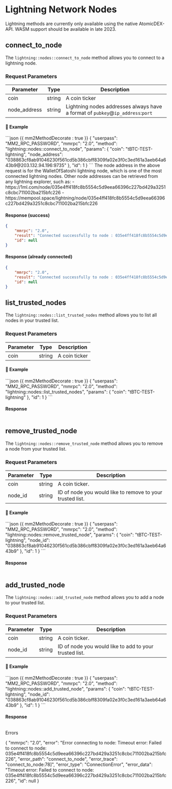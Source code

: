 # Lightning Network Nodes

<Note>
Lightning methods are currently only available using the native AtomicDEX-API. WASM support should be available in late 2023.
</Note>


## connect_to_node

The `lightning::nodes::connect_to_node` method allows you to connect to a lightning node.

### Request Parameters

| Parameter            | Type    | Description            |
|----------------------|---------|------------------------|
| coin                 | string  | A coin ticker          |
| node_address         | string  | Lightning nodes addresses always have a format of `pubkey`@`ip_address`:`port` |


#### 📌 Example

<CodeGroup title="" tag="POST" label="lightning::nodes::connect_to_node">
```json {{ mm2MethodDecorate : true }}
{
    "userpass": "MM2_RPC_PASSWORD",
    "mmrpc": "2.0",
    "method": "lightning::nodes::connect_to_node",
    "params": {
        "coin": "tBTC-TEST-lightning",
        "node_address": "038863cf8ab91046230f561cd5b386cbff8309fa02e3f0c3ed161a3aeb64a643b9@203.132.94.196:9735"
    },
    "id": 1
}
```
</CodeGroup>

<Note>
The node address in the above request is for the WalletOfSatoshi lightning node, which is one of the most connected lightning nodes. Other node addresses can be retrieved from any lightning explorer, such as:
- https://1ml.com/node/035e4ff418fc8b5554c5d9eea66396c227bd429a3251c8cbc711002ba215bfc226
- https://mempool.space/lightning/node/035e4ff418fc8b5554c5d9eea66396c227bd429a3251c8cbc711002ba215bfc226
</Note>


<CollapsibleSection expandedText='Hide Response' collapsedText='Show Response'>

#### Response (success)

```json
{
    "mmrpc": "2.0",
    "result": "Connected successfully to node : 035e4ff418fc8b5554c5d9eea66396c227bd429a3251c8cbc711002ba215bfc226@170.75.163.209:9735",
    "id": null
}
```

#### Response (already connected)

```json
{
    "mmrpc": "2.0",
    "result": "Connected successfully to node : 035e4ff418fc8b5554c5d9eea66396c227bd429a3251c8cbc711002ba215bfc226@170.75.163.209:9735",
    "id": null
}
```
</CollapsibleSection>


## list_trusted_nodes

The `lightning::nodes::list_trusted_nodes` method allows you to list all nodes in your trusted list.


### Request Parameters

| Parameter            | Type    | Description            |
|----------------------|---------|------------------------|
| coin                 | string  | A coin ticker          |


#### 📌 Example

<CodeGroup title="" tag="POST" label="lightning::nodes::list_trusted_nodes">
```json {{ mm2MethodDecorate : true }}
{
    "userpass": "MM2_RPC_PASSWORD",
    "mmrpc": "2.0",
    "method": "lightning::nodes::list_trusted_nodes",
    "params": {
        "coin": "tBTC-TEST-lightning"
    },
    "id": 1
}
```
</CodeGroup>


<CollapsibleSection expandedText='Hide Response' collapsedText='Show Response'>

#### Response

```json

```
</CollapsibleSection>


## remove_trusted_node

The `lightning::nodes::remove_trusted_node` method allows you to remove a node from your trusted list.


### Request Parameters

| Parameter            | Type    | Description                                               |
|----------------------|---------|-----------------------------------------------------------|
| coin                 | string  | A coin ticker.                                            |
| node_id              | string  | ID of node you would like to remove to your trusted list. |


#### 📌 Example

<CodeGroup title="" tag="POST" label="lightning::nodes::remove_trusted_node">
```json {{ mm2MethodDecorate : true }}
{
    "userpass": "MM2_RPC_PASSWORD",
    "mmrpc": "2.0",
    "method": "lightning::nodes::remove_trusted_node",
    "params": {
        "coin": "tBTC-TEST-lightning",
        "node_id": "038863cf8ab91046230f561cd5b386cbff8309fa02e3f0c3ed161a3aeb64a643b9"
    },
    "id": 1
}
```
</CodeGroup>


<CollapsibleSection expandedText='Hide Response' collapsedText='Show Response'>

#### Response

```json

```
</CollapsibleSection>


## add_trusted_node

The `lightning::nodes::add_trusted_node` method allows you to add a node to your trusted list.


### Request Parameters

| Parameter            | Type    | Description                                               |
|----------------------|---------|-----------------------------------------------------------|
| coin                 | string  | A coin ticker.                                            |
| node_id              | string  | ID of node you would like to add to your trusted list.    |


#### 📌 Example

<CodeGroup title="" tag="POST" label="lightning::nodes::add_trusted_node">
```json {{ mm2MethodDecorate : true }}
{
    "userpass": "MM2_RPC_PASSWORD",
    "mmrpc": "2.0",
    "method": "lightning::nodes::add_trusted_node",
    "params": {
        "coin": "tBTC-TEST-lightning",
        "node_id": "038863cf8ab91046230f561cd5b386cbff8309fa02e3f0c3ed161a3aeb64a643b9"
    },
    "id": 1
}
```
</CodeGroup>


<CollapsibleSection expandedText='Hide Response' collapsedText='Show Response'>

#### Response

```json

```
</CollapsibleSection>
















Errors

{
    "mmrpc": "2.0",
    "error": "Error connecting to node: Timeout error: Failed to connect to node: 035e4ff418fc8b5554c5d9eea66396c227bd429a3251c8cbc711002ba215bfc226",
    "error_path": "connect_to_node",
    "error_trace": "connect_to_node:78]",
    "error_type": "ConnectionError",
    "error_data": "Timeout error: Failed to connect to node: 035e4ff418fc8b5554c5d9eea66396c227bd429a3251c8cbc711002ba215bfc226",
    "id": null
}
